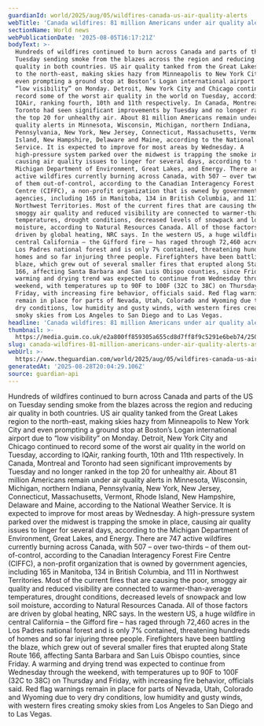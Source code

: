 ```yaml
---
guardianId: world/2025/aug/05/wildfires-canada-us-air-quality-alerts
webTitle: 'Canada wildfires: 81 million Americans under air quality alerts as blazes rage'
sectionName: World news
webPublicationDate: '2025-08-05T16:17:21Z'
bodyText: >-
  Hundreds of wildfires continued to burn across Canada and parts of the US on
  Tuesday sending smoke from the blazes across the region and reducing air
  quality in both countries. US air quality tanked from the Great Lakes region
  to the north-east, making skies hazy from Minneapolis to New York City and
  even prompting a ground stop at Boston’s Logan international airport due to
  “low visibility” on Monday. Detroit, New York City and Chicago continued to
  record some of the worst air quality in the world on Tuesday, according to
  IQAir, ranking fourth, 10th and 11th respectively. In Canada, Montreal and
  Toronto had seen significant improvements by Tuesday and no longer ranked in
  the top 20 for unhealthy air. About 81 million Americans remain under air
  quality alerts in Minnesota, Wisconsin, Michigan, northern Indiana,
  Pennsylvania, New York, New Jersey, Connecticut, Massachusetts, Vermont, Rhode
  Island, New Hampshire, Delaware and Maine, according to the National Weather
  Service. It is expected to improve for most areas by Wednesday. A
  high-pressure system parked over the midwest is trapping the smoke in place,
  causing air quality issues to linger for several days, according to the
  Michigan Department of Environment, Great Lakes, and Energy. There are 747
  active wildfires currently burning across Canada, with 507 – over two-thirds –
  of them out-of-control, according to the Canadian Interagency Forest Fire
  Centre (CIFFC), a non-profit organization that is owned by government
  agencies, including 165 in Manitoba, 134 in British Columbia, and 111 in
  Northwest Territories. Most of the current fires that are causing the poor,
  smoggy air quality and reduced visibility are connected to warmer-than-average
  temperatures, drought conditions, decreased levels of snowpack and low soil
  moisture, according to Natural Resources Canada. All of those factors are
  driven by global heating, NRC says. In the western US, a huge wildfire in
  central California – the Gifford fire – has raged through 72,460 acres in the
  Los Padres national forest and is only 7% contained, threatening hundreds of
  homes and so far injuring three people. Firefighters have been battling the
  blaze, which grew out of several smaller fires that erupted along State Route
  166, affecting Santa Barbara and San Luis Obispo counties, since Friday. A
  warming and drying trend was expected to continue from Wednesday through the
  weekend, with temperatures up to 90F to 100F (32C to 38C) on Thursday and
  Friday, with increasing fire behavior, officials said. Red flag warnings
  remain in place for parts of Nevada, Utah, Colorado and Wyoming due to very
  dry conditions, low humidity and gusty winds, with western fires creating
  smoky skies from Los Angeles to San Diego and to Las Vegas.
headline: 'Canada wildfires: 81 million Americans under air quality alerts as blazes rage'
thumbnail: >-
  https://media.guim.co.uk/e2a800ff859305a655cd8d7ff8f9c5291e6beb74/250_0_2501_2000/500.jpg
slug: canada-wildfires-81-million-americans-under-air-quality-alerts-as-blazes-rage
webUrl: >-
  https://www.theguardian.com/world/2025/aug/05/wildfires-canada-us-air-quality-alerts
generatedAt: '2025-08-28T20:04:29.106Z'
source: guardian-api
---
```

Hundreds of wildfires continued to burn across Canada and parts of the US on Tuesday sending smoke from the blazes across the region and reducing air quality in both countries. US air quality tanked from the Great Lakes region to the north-east, making skies hazy from Minneapolis to New York City and even prompting a ground stop at Boston’s Logan international airport due to “low visibility” on Monday. Detroit, New York City and Chicago continued to record some of the worst air quality in the world on Tuesday, according to IQAir, ranking fourth, 10th and 11th respectively. In Canada, Montreal and Toronto had seen significant improvements by Tuesday and no longer ranked in the top 20 for unhealthy air. About 81 million Americans remain under air quality alerts in Minnesota, Wisconsin, Michigan, northern Indiana, Pennsylvania, New York, New Jersey, Connecticut, Massachusetts, Vermont, Rhode Island, New Hampshire, Delaware and Maine, according to the National Weather Service. It is expected to improve for most areas by Wednesday. A high-pressure system parked over the midwest is trapping the smoke in place, causing air quality issues to linger for several days, according to the Michigan Department of Environment, Great Lakes, and Energy. There are 747 active wildfires currently burning across Canada, with 507 – over two-thirds – of them out-of-control, according to the Canadian Interagency Forest Fire Centre (CIFFC), a non-profit organization that is owned by government agencies, including 165 in Manitoba, 134 in British Columbia, and 111 in Northwest Territories. Most of the current fires that are causing the poor, smoggy air quality and reduced visibility are connected to warmer-than-average temperatures, drought conditions, decreased levels of snowpack and low soil moisture, according to Natural Resources Canada. All of those factors are driven by global heating, NRC says. In the western US, a huge wildfire in central California – the Gifford fire – has raged through 72,460 acres in the Los Padres national forest and is only 7% contained, threatening hundreds of homes and so far injuring three people. Firefighters have been battling the blaze, which grew out of several smaller fires that erupted along State Route 166, affecting Santa Barbara and San Luis Obispo counties, since Friday. A warming and drying trend was expected to continue from Wednesday through the weekend, with temperatures up to 90F to 100F (32C to 38C) on Thursday and Friday, with increasing fire behavior, officials said. Red flag warnings remain in place for parts of Nevada, Utah, Colorado and Wyoming due to very dry conditions, low humidity and gusty winds, with western fires creating smoky skies from Los Angeles to San Diego and to Las Vegas.
